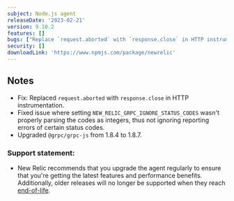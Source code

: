 ```yaml
---
subject: Node.js agent
releaseDate: '2023-02-21'
version: 9.10.2
features: []
bugs: ["Replace `request.aborted` with `response.close` in HTTP instrumentation.","Fix ignoring reporting errors of certain status codes and parse codes as integers."]
security: []
downloadLink: 'https://www.npmjs.com/package/newrelic'
---
```


## Notes

* Fix: Replaced `request.aborted` with `response.close` in HTTP instrumentation.
* Fixed issue where setting `NEW_RELIC_GRPC_IGNORE_STATUS_CODES` wasn't properly parsing the codes as integers, thus not ignoring reporting errors of certain status codes.
* Upgraded `@grpc/grpc-js` from 1.8.4 to 1.8.7.

### Support statement:

* New Relic recommends that you upgrade the agent regularly to ensure that you're getting the latest features and performance benefits. Additionally, older releases will no longer be supported when they reach [end-of-life](/docs/using-new-relic/cross-product-functions/install-configure/notification-changes-new-relic-saas-features-distributed-software).
